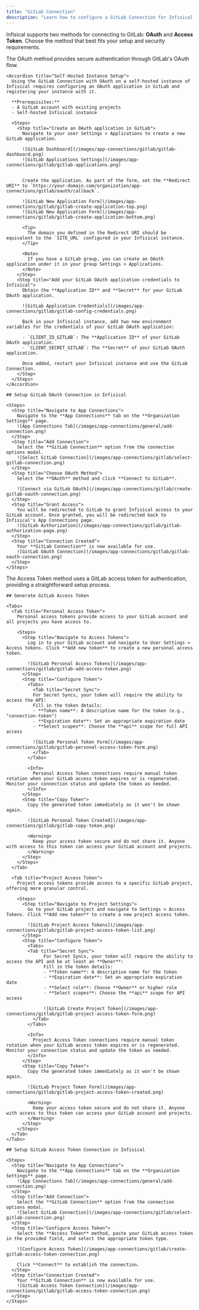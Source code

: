 ```yaml
---
title: "GitLab Connection"
description: "Learn how to configure a GitLab Connection for Infisical using OAuth or Access Token methods."
---
```


Infisical supports two methods for connecting to GitLab: **OAuth** and **Access Token**. Choose the method that best fits your setup and security requirements.

<Tabs>
  <Tab title="OAuth Method">
    The OAuth method provides secure authentication through GitLab's OAuth flow.

    <Accordion title="Self-Hosted Instance Setup">
      Using the GitLab Connection with OAuth on a self-hosted instance of Infisical requires configuring an OAuth application in GitLab and registering your instance with it.

      **Prerequisites:**
      - A GitLab account with existing projects
      - Self-hosted Infisical instance

      <Steps>
        <Step title="Create an OAuth application in GitLab">
          Navigate to your user Settings > Applications to create a new GitLab application.

          ![GitLab Dashboard](/images/app-connections/gitlab/gitlab-dashboard.png)
          ![GitLab Applications Settings](/images/app-connections/gitlab/gitlab-applications.png)


          Create the application. As part of the form, set the **Redirect URI** to `https://your-domain.com/organization/app-connections/gitlab/oauth/callback`.

          ![GitLab New Application Form](/images/app-connections/gitlab/gitlab-create-application-top.png)
          ![GitLab New Application Form](/images/app-connections/gitlab/gitlab-create-application-bottom.png)

          <Tip>
            The domain you defined in the Redirect URI should be equivalent to the `SITE_URL` configured in your Infisical instance.
          </Tip>

          <Note>
            If you have a GitLab group, you can create an OAuth application under it in your group Settings > Applications.
          </Note>
        </Step>
        <Step title="Add your GitLab OAuth application credentials to Infisical">
          Obtain the **Application ID** and **Secret** for your GitLab OAuth application.

          ![GitLab Application Credentials](/images/app-connections/gitlab/gitlab-config-credentials.png)

          Back in your Infisical instance, add two new environment variables for the credentials of your GitLab OAuth application:

          - `CLIENT_ID_GITLAB`: The **Application ID** of your GitLab OAuth application.
          - `CLIENT_SECRET_GITLAB`: The **Secret** of your GitLab OAuth application.

          Once added, restart your Infisical instance and use the GitLab Connection.
        </Step>
      </Steps>
    </Accordion>

    ## Setup GitLab OAuth Connection in Infisical

    <Steps>
      <Step title="Navigate to App Connections">
        Navigate to the **App Connections** tab on the **Organization Settings** page.
        ![App Connections Tab](/images/app-connections/general/add-connection.png)
      </Step>
      <Step title="Add Connection">
        Select the **GitLab Connection** option from the connection options modal.
        ![Select GitLab Connection](/images/app-connections/gitlab/select-gitlab-connection.png)
      </Step>
      <Step title="Choose OAuth Method">
        Select the **OAuth** method and click **Connect to GitLab**.

        ![Connect via GitLab OAuth](/images/app-connections/gitlab/create-gitlab-oauth-connection.png)
      </Step>
      <Step title="Grant Access">
        You will be redirected to GitLab to grant Infisical access to your GitLab account. Once granted, you will be redirected back to Infisical's App Connections page.
        ![GitLab Authorization](/images/app-connections/gitlab/gitlab-authorization-page.png)
      </Step>
      <Step title="Connection Created">
        Your **GitLab Connection** is now available for use.
        ![GitLab OAuth Connection](/images/app-connections/gitlab/gitlab-oauth-connection.png)
      </Step>
    </Steps>

  </Tab>

  <Tab title="Access Token Method">
    The Access Token method uses a GitLab access token for authentication, providing a straightforward setup process.

    ## Generate GitLab Access Token

    <Tabs>
      <Tab title="Personal Access Token">
        Personal access tokens provide access to your GitLab account and all projects you have access to.

        <Steps>
          <Step title="Navigate to Access Tokens">
            Log in to your GitLab account and navigate to User Settings > Access tokens. Click **Add new token** to create a new personal access token.

            ![GitLab Personal Access Tokens](/images/app-connections/gitlab/gitlab-add-access-token.png)
          </Step>
          <Step title="Configure Token">
            <Tabs>
              <Tab title="Secret Sync">
              For Secret Syncs, your token will require the ability to access the API:
              Fill in the token details:
              - **Token name**: A descriptive name for the token (e.g., "connection-token")
              - **Expiration date**: Set an appropriate expiration date
              - **Select scopes**: Choose the **api** scope for full API access

              ![GitLab Personal Token Form](/images/app-connections/gitlab/gitlab-personal-access-token-form.png)
              </Tab>
            </Tabs>

            <Info>
              Personal Access Token connections require manual token rotation when your GitLab access token expires or is regenerated. Monitor your connection status and update the token as needed.
            </Info>
          </Step>
          <Step title="Copy Token">
            Copy the generated token immediately as it won't be shown again.

            ![GitLab Personal Token Created](/images/app-connections/gitlab/gitlab-copy-token.png)

            <Warning>
              Keep your access token secure and do not share it. Anyone with access to this token can access your GitLab account and projects.
            </Warning>
          </Step>
        </Steps>
      </Tab>

      <Tab title="Project Access Token">
        Project access tokens provide access to a specific GitLab project, offering more granular control.

        <Steps>
          <Step title="Navigate to Project Settings">
            Go to your GitLab project and navigate to Settings > Access Tokens. Click **Add new token** to create a new project access token.

            ![GitLab Project Access Tokens](/images/app-connections/gitlab/gitlab-project-access-token-list.png)
          </Step>
          <Step title="Configure Token">
            <Tabs>
            <Tab title="Secret Sync">
                  For Secret Syncs, your token will require the ability to access the API and be at least an **Owner**:
                  Fill in the token details:
                  - **Token name**: A descriptive name for the token
                  - **Expiration date**: Set an appropriate expiration date
                  - **Select role**: Choose **Owner** or higher role
                  - **Select scopes**: Choose the **api** scope for API access

                  ![GitLab Create Project Token](/images/app-connections/gitlab/gitlab-project-access-token-form.png)
              </Tab>
            </Tabs>

            <Info>
              Project Access Token connections require manual token rotation when your GitLab access token expires or is regenerated. Monitor your connection status and update the token as needed.
            </Info>
          </Step>
          <Step title="Copy Token">
            Copy the generated token immediately as it won't be shown again.

            ![GitLab Project Token Form](/images/app-connections/gitlab/gitlab-project-access-token-created.png)

            <Warning>
              Keep your access token secure and do not share it. Anyone with access to this token can access your GitLab account and projects.
            </Warning>
          </Step>
        </Steps>
      </Tab>
    </Tabs>

    ## Setup GitLab Access Token Connection in Infisical

    <Steps>
      <Step title="Navigate to App Connections">
        Navigate to the **App Connections** tab on the **Organization Settings** page.
        ![App Connections Tab](/images/app-connections/general/add-connection.png)
      </Step>
      <Step title="Add Connection">
        Select the **GitLab Connection** option from the connection options modal.
        ![Select GitLab Connection](/images/app-connections/gitlab/select-gitlab-connection.png)
      </Step>
      <Step title="Configure Access Token">
        Select the **Access Token** method, paste your GitLab access token in the provided field, and select the appropriate token type.

        ![Configure Access Token](/images/app-connections/gitlab/create-gitlab-access-token-connection.png)

        Click **Connect** to establish the connection.
      </Step>
      <Step title="Connection Created">
        Your **GitLab Connection** is now available for use.
        ![GitLab Access Token Connection](/images/app-connections/gitlab/gitlab-access-token-connection.png)
      </Step>
    </Steps>

  </Tab>
</Tabs>
